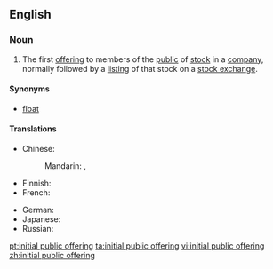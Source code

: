 ==English==
{{wikipedia}}

===Noun===
{{head|en|noun|head=[[initial]] [[public]] [[offering]]|abbreviated as|IPO}}

# {{context|US|business|lang=en}} The first [[offering]] to members of the [[public]] of [[stock]] in a [[company]], normally followed by a [[listing]] of that stock on a [[stock exchange]].

====Synonyms====
* [[float]]

====Translations====
{{trans-top|first offering to members of the public of stock in a company}}
* Chinese:
*: Mandarin: {{t-|cmn|首次公開募股|sc=Hani}}, {{t-|cmn|首次公开募股|tr=shǒucì gōngkāi mùgǔ|sc=Hani}}
* Finnish: {{t-|fi|listautumisanti}}
* French: {{t-|fr|introduction en bourse|f}}
{{trans-mid}}
* German: {{t+|de|Börsengang}}
* Japanese: {{t|ja|新規株式公開|tr=shinki kabushiki kōkai|sc=Jpan}}
* Russian: {{t|ru|первичное публичное предложение|n|tr=pervíčnoje publíčnoje predložénije|sc=Cyrl}}
{{trans-bottom}}

[[pt:initial public offering]]
[[ta:initial public offering]]
[[vi:initial public offering]]
[[zh:initial public offering]]